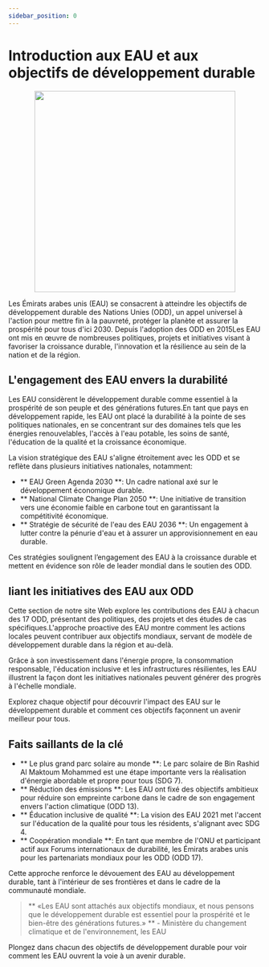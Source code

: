 ```yaml
---
sidebar_position: 0
---
```

# Introduction aux EAU et aux objectifs de développement durable

<p align="center"><img src="https://upload.wikimedia.org/wikipedia/commons/thumb/c/cb/Flag_of_the_United_Arab_Emirates.svg/1200px-Flag_of_the_United_Arab_Emirates.svg.png" width="400"></img></p>

Les Émirats arabes unis (EAU) se consacrent à atteindre les objectifs de développement durable des Nations Unies (ODD), un appel universel à l'action pour mettre fin à la pauvreté, protéger la planète et assurer la prospérité pour tous d'ici 2030. Depuis l'adoption des ODD en 2015Les EAU ont mis en œuvre de nombreuses politiques, projets et initiatives visant à favoriser la croissance durable, l'innovation et la résilience au sein de la nation et de la région.

## L'engagement des EAU envers la durabilité

Les EAU considèrent le développement durable comme essentiel à la prospérité de son peuple et des générations futures.En tant que pays en développement rapide, les EAU ont placé la durabilité à la pointe de ses politiques nationales, en se concentrant sur des domaines tels que les énergies renouvelables, l'accès à l'eau potable, les soins de santé, l'éducation de la qualité et la croissance économique.

La vision stratégique des EAU s'aligne étroitement avec les ODD et se reflète dans plusieurs initiatives nationales, notamment:

- ** EAU Green Agenda 2030 **: Un cadre national axé sur le développement économique durable.
- ** National Climate Change Plan 2050 **: Une initiative de transition vers une économie faible en carbone tout en garantissant la compétitivité économique.
- ** Stratégie de sécurité de l'eau des EAU 2036 **: Un engagement à lutter contre la pénurie d'eau et à assurer un approvisionnement en eau durable.

Ces stratégies soulignent l’engagement des EAU à la croissance durable et mettent en évidence son rôle de leader mondial dans le soutien des ODD.

## liant les initiatives des EAU aux ODD

Cette section de notre site Web explore les contributions des EAU à chacun des 17 ODD, présentant des politiques, des projets et des études de cas spécifiques.L'approche proactive des EAU montre comment les actions locales peuvent contribuer aux objectifs mondiaux, servant de modèle de développement durable dans la région et au-delà.

Grâce à son investissement dans l'énergie propre, la consommation responsable, l'éducation inclusive et les infrastructures résilientes, les EAU illustrent la façon dont les initiatives nationales peuvent générer des progrès à l'échelle mondiale.

Explorez chaque objectif pour découvrir l'impact des EAU sur le développement durable et comment ces objectifs façonnent un avenir meilleur pour tous.

## Faits saillants de la clé

- ** Le plus grand parc solaire au monde **: Le parc solaire de Bin Rashid Al Maktoum Mohammed est une étape importante vers la réalisation d'énergie abordable et propre pour tous (SDG 7).
- ** Réduction des émissions **: Les EAU ont fixé des objectifs ambitieux pour réduire son empreinte carbone dans le cadre de son engagement envers l'action climatique (ODD 13).
- ** Éducation inclusive de qualité **: La vision des EAU 2021 met l'accent sur l'éducation de la qualité pour tous les résidents, s'alignant avec SDG 4.
- ** Coopération mondiale **: En tant que membre de l'ONU et participant actif aux Forums internationaux de durabilité, les Émirats arabes unis pour les partenariats mondiaux pour les ODD (ODD 17).

Cette approche renforce le dévouement des EAU au développement durable, tant à l'intérieur de ses frontières et dans le cadre de la communauté mondiale.

> ** «Les EAU sont attachés aux objectifs mondiaux, et nous pensons que le développement durable est essentiel pour la prospérité et le bien-être des générations futures.» ** - Ministère du changement climatique et de l'environnement, les EAU

Plongez dans chacun des objectifs de développement durable pour voir comment les EAU ouvrent la voie à un avenir durable.